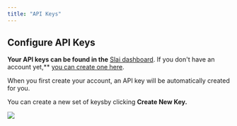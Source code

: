 ```yaml
---
title: "API Keys"
---
```


## Configure API Keys

**Your API keys can be found in the**
[Slai dashboard](https://www.slai.io/settings/api-keys). If you don't have an
account yet,\*\* [you can create one here](https://slai.io/login).

When you first create your account, an API key will be automatically created for
you.

You can create a new set of keysby clicking **Create New Key.**

![](/img-beam/beam/account/api-keys.png)
